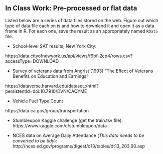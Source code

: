 In Class Work: Pre-processed or flat data
-------------------

Listed below are a series of data files stored on the web. Figure out which type of data file each on is and how to downlaod it and open it as a data frame in R. For each one, save the result as an appropriately named `RData` file.

* School-level SAT results, New York City: 

https://data.cityofnewyork.us/api/views/f9bf-2cp4/rows.csv?accessType=DOWNLOAD

* Survey of veterans data from Angrist (1993) "The Effect of Veterans Benefits on Education and Earnings"

https://dataverse.harvard.edu/dataset.xhtml?persistentId=doi:10.7910/DVN/CAQYME

* Vehicle Fuel Type Count 

https://data.ca.gov/group/transportation

* Stumbleupon Kaggle challenge (get the train.tsv file):
https://www.kaggle.com/c/stumbleupon/data 


* NCES data on Average Daily Attendance (*This data needs to be converted to be tidy*): http://nces.ed.gov/programs/digest/d13/tables/dt13_203.90.asp


